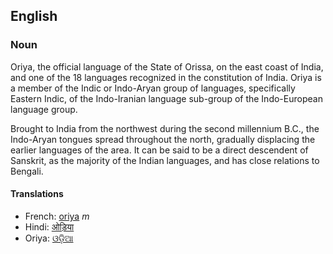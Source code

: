 == English ==

=== Noun ===

Oriya, the official language of the State of Orissa, on the east coast of India, and one of the 18 languages recognized in the constitution of India. Oriya is a member of the Indic or Indo-Aryan group of languages, specifically Eastern Indic, of the Indo-Iranian language sub-group of the Indo-European language group. 

Brought to India from the northwest during the second millennium B.C., the Indo-Aryan tongues spread throughout the north, gradually displacing the earlier languages of the area. It can be said to be a direct descendent of Sanskrit, as the majority of the Indian languages, and has close relations to Bengali.

==== Translations ====

*French: [[oriya]] ''m''
*Hindi: [[ओड़िया]]
*Oriya: [[ଓଡ଼ିଆ]]